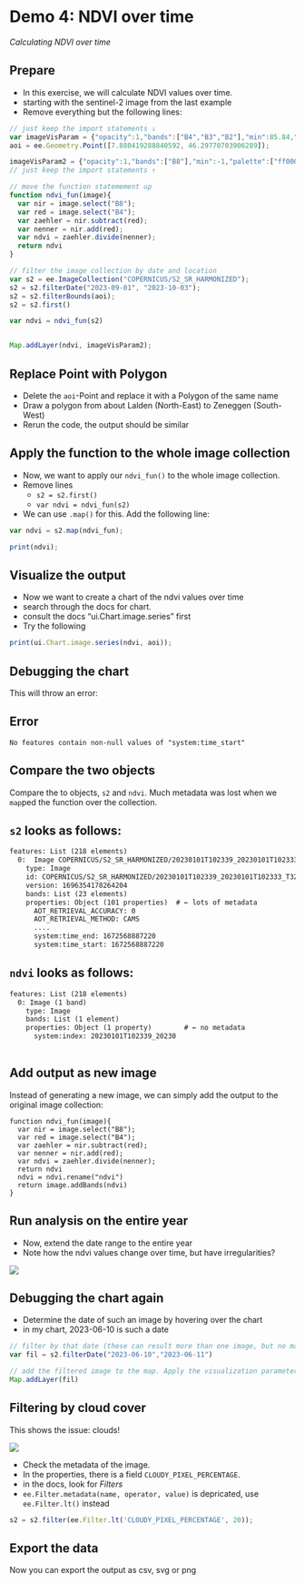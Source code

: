 # Demo 4: NDVI over time

*Calculating NDVI over time*

## Prepare

- In this exercise, we will calculate NDVI values over time. 
- starting with the sentinel-2 image from the last example
- Remove everything but the following lines:


```js
// just keep the import statements ↓
var imageVisParam = {"opacity":1,"bands":["B4","B3","B2"],"min":85.84,"max":4206.16,"gamma":3.055};
aoi = ee.Geometry.Point([7.880419288840592, 46.29770703906289]);

imageVisParam2 = {"opacity":1,"bands":["B8"],"min":-1,"palette":["ff0000","ffff00","008000"]};
// just keep the import statements ↑

// move the function statemement up
function ndvi_fun(image){
  var nir = image.select("B8");
  var red = image.select("B4");
  var zaehler = nir.subtract(red);
  var nenner = nir.add(red);
  var ndvi = zaehler.divide(nenner);
  return ndvi
}

// filter the image collection by date and location
var s2 = ee.ImageCollection("COPERNICUS/S2_SR_HARMONIZED");
s2 = s2.filterDate("2023-09-01", "2023-10-03");
s2 = s2.filterBounds(aoi);
s2 = s2.first()

var ndvi = ndvi_fun(s2)


Map.addLayer(ndvi, imageVisParam2);
``` 

## Replace Point with Polygon

- Delete the `aoi`-Point and replace it with a Polygon of the same name
- Draw a polygon from about Lalden (North-East) to Zeneggen (South-West)
- Rerun the code, the output should be similar

## Apply the function to the whole image collection

- Now, we want to apply our `ndvi_fun()` to the whole image collection.
- Remove lines
  - `s2 = s2.first()`
  - `var ndvi = ndvi_fun(s2)`
- We can use `.map()` for this. Add the following line:

```js
var ndvi = s2.map(ndvi_fun);

print(ndvi);

```

## Visualize the output

- Now we want to create a chart of the ndvi values over time
- search through the docs for chart. 
- consult the docs "ui.Chart.image.series" first
- Try the following


```js
print(ui.Chart.image.series(ndvi, aoi));
```

## Debugging the chart

This will throw an error: 

:::{.callout-important}
## Error

```
No features contain non-null values of "system:time_start"
```
:::


## Compare the two objects

Compare the to objects, `s2` and `ndvi`. Much metadata was lost when we `map`ped the function over the collection. 



:::{.callout-note collapse="true"}
## `s2` looks as follows:

```default
features: List (218 elements)
  0:  Image COPERNICUS/S2_SR_HARMONIZED/20230101T102339_20230101T102333_T32TLS (23 bands)
    type: Image
    id: COPERNICUS/S2_SR_HARMONIZED/20230101T102339_20230101T102333_T32TLS
    version: 1696354178264204
    bands: List (23 elements)
    properties: Object (101 properties)  # ← lots of metadata
      AOT_RETRIEVAL_ACCURACY: 0
      AOT_RETRIEVAL_METHOD: CAMS
      ....
      system:time_end: 1672568887220
      system:time_start: 1672568887220
```
:::


:::{.callout-note collapse="true"}

## `ndvi` looks as follows:

```default
features: List (218 elements)
  0: Image (1 band)
    type: Image
    bands: List (1 element)
    properties: Object (1 property)        # ← no metadata
      system:index: 20230101T102339_20230
                                            
```
:::

## Add output as new image

Instead of generating a new image, we can simply add the output to the original image collection:

```.default
function ndvi_fun(image){
  var nir = image.select("B8");
  var red = image.select("B4");
  var zaehler = nir.subtract(red);
  var nenner = nir.add(red);
  var ndvi = zaehler.divide(nenner);
  return ndvi
  ndvi = ndvi.rename("ndvi")
  return image.addBands(ndvi)
}
```

## Run analysis on the entire year

- Now, extend the date range to the entire year
- Note how the ndvi values change over time, but have irregularities?


![](../images/ee-chart.png)


## Debugging the chart again

- Determine the date of such an image by hovering over the chart
- in my chart, 2023-06-10 is such a date

```js
// filter by that date (these can result more than one image, but no matter)
var fil = s2.filterDate("2023-06-10","2023-06-11")

// add the filtered image to the map. Apply the visualization parameters
Map.addLayer(fil)
```

## Filtering by cloud cover

This shows the issue: clouds!

![](../images/cloudy.png)

- Check the metadata of the image. 
- In the properties, there is a field `CLOUDY_PIXEL_PERCENTAGE`. 
- in the docs, look for *Filters*
- `ee.Filter.metadata(name, operator, value)` is depricated, use `ee.Filter.lt()` instead


```js
s2 = s2.filter(ee.Filter.lt('CLOUDY_PIXEL_PERCENTAGE', 20));
```


## Export the data

Now you can export the output as csv, svg or png



